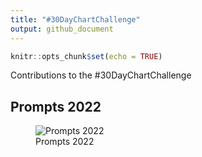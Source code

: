 ```yaml
---
title: "#30DayChartChallenge"
output: github_document
---
```


```r
knitr::opts_chunk$set(echo = TRUE)
```

Contributions to the #30DayChartChallenge

## Prompts 2022

![Prompts 2022](https://pbs.twimg.com/media/FNgSDsJXEAAG9kO?format=jpg)